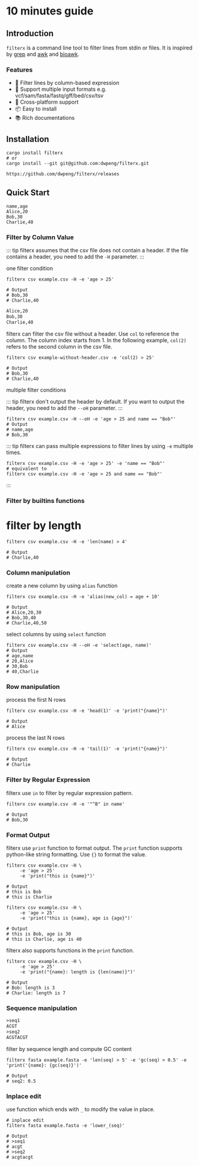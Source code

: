 # 10 minutes guide

## Introduction

`filterx` is a command line tool to filter lines from stdin or files. It is inspired by [grep](https://www.gnu.org/software/grep/) and [awk](https://www.gnu.org/software/gawk/) and [bioawk](https://github.com/lh3/bioawk).

### Features
- 🚀 Filter lines by column-based expression
- 🎨 Support multiple input formats e.g. vcf/sam/fasta/fastq/gff/bed/csv/tsv
- 🎉 Cross-platform support
- 📦 Easy to install
- 📚 Rich documentations


## Installation

```shell title=cargo
cargo install filterx
# or
cargo install --git git@github.com:dwpeng/filterx.git
```

```shell title=Github Prebuild Binary
https://github.com/dwpeng/filterx/releases
```


## Quick Start

```csv title=example.csv
name,age
Alice,20
Bob,30
Charlie,40
```

### Filter by Column Value

::: tip
filterx assumes that the csv file does not contain a header. If the file contains a header, you need to add the `-H` parameter.
:::

one filter condition

```shell
filterx csv example.csv -H -e 'age > 25'

# Output
# Bob,30
# Charlie,40
```

```txt title=example-without-header.csv
Alice,20
Bob,30
Charlie,40
```

filterx can filter the csv file without a header. Use `col` to reference the column. The column index starts from 1. In the following example, `col(2)` refers to the second column in the csv file.

```shell
filterx csv example-without-header.csv -e 'col(2) > 25'

# Output
# Bob,30
# Charlie,40
```


multiple filter conditions

::: tip
filterx don't output the header by default. If you want to output the header, you need to add the `--oH` parameter.
:::

```shell
filterx csv example.csv -H --oH -e 'age > 25 and name == "Bob"'
# Output
# name,age
# Bob,30
```

::: tip
filterx can pass multiple expressions to filter lines by using `-e` multiple times.
```shell
filterx csv example.csv -H -e 'age > 25' -e 'name == "Bob"'
# equivalent to
filterx csv example.csv -H -e 'age > 25 and name == "Bob"'
```
:::


### Filter by builtins functions

# filter by length
```shell
filterx csv example.csv -H -e 'len(name) > 4'

# Output
# Charlie,40
```

### Column manipulation

create a new column by using `alias` function

```shell
filterx csv example.csv -H -e 'alias(new_col) = age + 10'

# Output
# Alice,20,30
# Bob,30,40
# Charlie,40,50
```

select columns by using `select` function

```shell
filterx csv example.csv -H --oH -e 'select(age, name)'
# Output
# age,name
# 20,Alice
# 30,Bob
# 40,Charlie
```

### Row manipulation

process the first N rows

```shell
filterx csv example.csv -H -e 'head(1)' -e 'print("{name}")'

# Output
# Alice
```

process the last N rows

```shell
filterx csv example.csv -H -e 'tail(1)' -e 'print("{name}")'

# Output
# Charlie
```

### Filter by Regular Expression

filterx use `in` to filter by regular expression pattern.

```shell
filterx csv example.csv -H -e '"^B" in name'

# Output
# Bob,30
```


### Format Output

filterx use `print` function to format output. The `print` function supports python-like string formatting. Use `{}` to format the value.

```shell
filterx csv example.csv -H \
     -e 'age > 25' 
     -e 'print("this is {name}")'

# Output
# this is Bob
# this is Charlie
```

```shell
filterx csv example.csv -H \
     -e 'age > 25' 
     -e 'print("this is {name}, age is {age}")'

# Output
# this is Bob, age is 30
# this is Charlie, age is 40
```

filterx also supports functions in the `print` function.

```shell
filterx csv example.csv -H \
     -e 'age > 25' 
     -e 'print("{name}: length is {len(name)}")'

# Output
# Bob: length is 3
# Charlie: length is 7
```


### Sequence manipulation

```txt title=example.fasta
>seq1
ACGT
>seq2
ACGTACGT
```

filter by sequence length and compute GC content

```shell
filterx fasta example.fasta -e 'len(seq) > 5' -e 'gc(seq) > 0.5' -e 'print('{name}: {gc(seq)}')'

# Output
# seq2: 0.5
```

### Inplace edit

use function which ends with `_` to modify the value in place.

```shell
# inplace edit
filterx fasta example.fasta -e 'lower_(seq)'

# Output
# >seq1
# acgt
# >seq2
# acgtacgt
```
